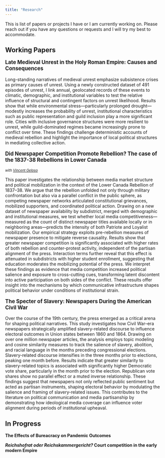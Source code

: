 ```yaml
---
title: "Research"
---
```


This is list of papers or projects I have or I am currently working on. Please reach out if you have any questions or requests and I will try my best to accommodate.

<!-- ## Publications -->

<!-- ::: {.callout-caution appearance="minimal"}
## Work in progress

Check back later
::: -->

## Working Papers

::: {style="font-size: 120%;"}
**Late Medieval Unrest in the Holy Roman Empire: Causes and Consequences**  <!-- [[Draft](files/draft.pdf){.btn .btn-outline-warning} [Code](https://github.com/){.btn .btn-outline-warning}]{.aside} --> 
:::

::: {.callout collapse="true" title="Abstract" appearance="minimal"}
Long-standing narratives of medieval unrest emphasize subsistence crises as primary causes of unrest. Using a newly constructed dataset of 491 episodes of unrest, I link annual, geolocated records of these events to climatic, demographic, and institutional variables to test the relative influence of structural and contingent factors on unrest likelihood. Results show that while environmental stress—particularly prolonged drought—modestly increases the probability of unrest, institutional characteristics such as public representation and guild inclusion play a more significant role. Cities with inclusive governance structures were more resilient to unrest, while guild-dominated regimes became increasingly prone to conflict over time. These findings challenge deterministic accounts of medieval rebellion and highlight the importance of local political structures in mediating collective action.
:::

::: {style="font-size: 120%;"}
**Did Newspaper Competition Promote Rebellion? The case of the 1837-38 Rebellions in Lower Canada** <!-- [[Draft](files/draft.pdf){.btn .btn-outline-warning} [Code](https://github.com/){.btn .btn-outline-warning}]{.aside} -->
:::

:::  {style="font-size: 80%;"}
*with [Vincent Geloso](https://vincentgeloso.com)*
:::

::: {.callout collapse="true" title="Abstract" appearance="minimal"}
This paper investigates the relationship between media market structure and political mobilization in the context of the Lower Canada Rebellion of 1837–38. We argue that the rebellion unfolded not only through military confrontation but also via a parallel conflict in the public sphere, as competing newspaper networks articulated constitutional grievances, mobilized supporters, and coordinated political action. Drawing on a new dataset of newspaper availability by subdistrict, merged with demographic and institutional measures, we test whether local media competitiveness—measured as the count of distinct newspaper titles available locally or in neighboring areas—predicts the intensity of both Patriote and Loyalist mobilization. Our empirical strategy exploits pre-rebellion measures of newspaper presence to mitigate reverse causality. Results show that greater newspaper competition is significantly associated with higher rates of both rebellion and counter-protest activity, independent of the partisan alignment of the press. Interaction terms further reveal that this effect is attenuated in subdistricts with higher student enrollment, suggesting that education moderates the mobilizing potential of the press. We interpret these findings as evidence that media competition increased political salience and exposure to cross-cutting cues, transforming latent discontent into active participation on both sides of the conflict. These results offer insight into the mechanisms by which communicative infrastructure shapes political behavior under conditions of institutional strain.
:::

::: {style="font-size: 120%;"}
**The Specter of Slavery: Newspapers During the American Civil War** <!-- [[Draft](files/draft.pdf){.btn .btn-outline-warning} [Code](https://github.com/){.btn .btn-outline-warning}]{.aside} -->
:::

::: {.callout collapse="true" title="Abstract" appearance="minimal"}
Over the course of the 19th century, the press emerged as a critical arena for shaping political narratives. This study investigates how Civil War–era newspapers strategically amplified slavery-related discourse to influence electoral outcomes in Union states between 1860 and 1864. Drawing on over one million newspaper articles, the analysis employs topic modeling and cosine similarity measures to track the salience of slavery, abolition, and racial language in the months preceding congressional elections. Slavery-related discourse intensifies in the three months prior to elections, peaking one month before. Results indicate that greater similarity to slavery-related topics is associated with significantly higher Democratic vote share, particularly in the month prior to the election. Republican vote shares show no parallel effect or a muted inverse relationship. These findings suggest that newspapers not only reflected public sentiment but acted as partisan instruments, shaping electoral behavior by modulating the salience and framing of slavery-related issues. This contributes to the literature on political communication and media partisanship by demonstrating how ideological media coverage can influence voter alignment during periods of institutional upheaval.
:::

## In Progress

**The Effects of Bureacracy on Pandemic Outcomes** <!-- with Geloso and Malik -->

***Reichshofrat oder Reichskammergericht?* Court competition in the early modern Empire** <!-- potentially with Colin -->